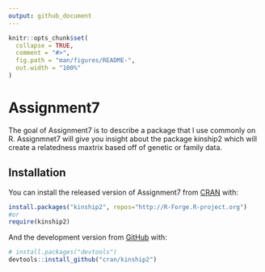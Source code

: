 ```yaml
---
output: github_document
---
```


<!-- README.md is generated from README.Rmd. Please edit that file -->

```r
knitr::opts_chunk$set(
  collapse = TRUE,
  comment = "#>",
  fig.path = "man/figures/README-",
  out.width = "100%"
)
```

# Assignment7


The goal of Assignment7 is to describe a package that I use commonly on R. Assignmnet7 will give you insight about the package kinship2 which will create a relatedness maxtrix based off of genetic or family data. 

## Installation

You can install the released version of Assignment7 from [CRAN](https://CRAN.R-project.org) with: 

``` r
install.packages("kinship2", repos="http://R-Forge.R-project.org")
#or
require(kinship2)
```

And the development version from [GitHub](https://github.com/) with:

``` r
# install.packages("devtools")
devtools::install_github("cran/kinship2")
```


